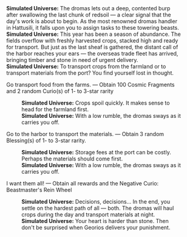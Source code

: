 {{Dialogue Start}}
:'''Simulated Universe:''' The dromas lets out a deep, contented burp after swallowing the last chunk of redsoil &mdash; a clear signal that the day's work is about to begin. As the most renowned dromas handler in Hattusili, it falls upon you to assign tasks to these towering beasts.
:'''Simulated Universe:''' This year has been a season of abundance. The fields overflow with freshly harvested crops, stacked high and ready for transport. But just as the last sheaf is gathered, the distant call of the harbor reaches your ears &mdash; the overseas trade fleet has arrived, bringing timber and stone in need of urgent delivery.
:'''Simulated Universe:''' To transport crops from the farmland or to transport materials from the port? You find yourself lost in thought.
:{{DIcon|Star}} Go transport food from the farms. &mdash; Obtain 100 Cosmic Fragments and 2 random Curio(s) of 1- to 3-star rarity
::'''Simulated Universe:''' Crops spoil quickly. It makes sense to head for the farmland first.
::'''Simulated Universe:''' With a low rumble, the dromas sways as it carries you off.
:{{DIcon|Star}} Go to the harbor to transport the materials. &mdash; Obtain 3 random Blessing(s) of 1- to 3-star rarity.
::'''Simulated Universe:''' Storage fees at the port can be costly. Perhaps the materials should come first.
::'''Simulated Universe:''' With a low rumble, the dromas sways as it carries you off.
:{{DIcon|Star}} I want them all! &mdash; Obtain all rewards and the Negative Curio: Beastmaster's Rein Wheel
::'''Simulated Universe:''' Decisions, decisions... In the end, you settle on the hardest path of all &mdash; both. The dromas will haul crops during the day and transport materials at night.
::'''Simulated Universe:''' Your heart is harder than stone. Then don't be surprised when Georios delivers your punishment.
{{Dialogue End}}